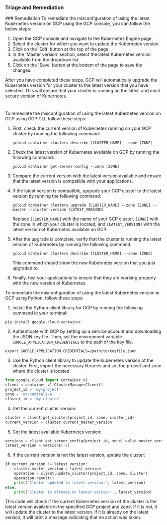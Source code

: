 
### Triage and Remediation
<Tabs>
<Tab title='Remediation'>
### Remediation

<AccordionGroup>
<Accordion title='Using Console' defaultOpen='true'>
To remediate the misconfiguration of using the latest Kubernetes version on GCP using the GCP console, you can follow the below steps:

1. Open the GCP console and navigate to the Kubernetes Engine page.
2. Select the cluster for which you want to update the Kubernetes version.
3. Click on the 'Edit' button at the top of the page.
4. In the 'Master version' section, select the latest Kubernetes version available from the dropdown list.
5. Click on the 'Save' button at the bottom of the page to save the changes.

After you have completed these steps, GCP will automatically upgrade the Kubernetes version for your cluster to the latest version that you have selected. This will ensure that your cluster is running on the latest and most secure version of Kubernetes.

#
</Accordion>

<Accordion title='Using CLI'>
To remediate the misconfiguration of using the latest Kubernetes version on GCP using GCP CLI, follow these steps:

1. First, check the current version of Kubernetes running on your GCP cluster by running the following command:

   ```
   gcloud container clusters describe [CLUSTER_NAME] --zone [ZONE]
   ```

2. Check the latest version of Kubernetes available on GCP by running the following command:

   ```
   gcloud container get-server-config --zone [ZONE]
   ```

3. Compare the current version with the latest version available and ensure that the latest version is compatible with your applications.

4. If the latest version is compatible, upgrade your GCP cluster to the latest version by running the following command:

   ```
   gcloud container clusters upgrade [CLUSTER_NAME] --zone [ZONE] --master --cluster-version [LATEST_VERSION]
   ```

   Replace `[CLUSTER_NAME]` with the name of your GCP cluster, `[ZONE]` with the zone in which your cluster is located, and `[LATEST_VERSION]` with the latest version of Kubernetes available on GCP.

5. After the upgrade is complete, verify that the cluster is running the latest version of Kubernetes by running the following command:

   ```
   gcloud container clusters describe [CLUSTER_NAME] --zone [ZONE]
   ```

   This command should show the new Kubernetes version that you just upgraded to.

6. Finally, test your applications to ensure that they are working properly with the new version of Kubernetes.
</Accordion>

<Accordion title='Using Python'>
To remediate the misconfiguration of using the latest Kubernetes version in GCP using Python, follow these steps:

1. Install the Python client library for GCP by running the following command in your terminal:

```
pip install google-cloud-container
```

2. Authenticate with GCP by setting up a service account and downloading the JSON key file. Then, set the environment variable `GOOGLE_APPLICATION_CREDENTIALS` to the path of the key file.

```
export GOOGLE_APPLICATION_CREDENTIALS=/path/to/keyfile.json
```

3. Use the Python client library to update the Kubernetes version of the cluster. First, import the necessary libraries and set the project and zone where the cluster is located:

```python
from google.cloud import container_v1
client = container_v1.ClusterManagerClient()
project_id = 'my-project'
zone = 'us-central1-a'
cluster_id = 'my-cluster'
```

4. Get the current cluster version:

```python
cluster = client.get_cluster(project_id, zone, cluster_id)
current_version = cluster.current_master_version
```

5. Get the latest available Kubernetes version:

```python
versions = client.get_server_config(project_id, zone).valid_master_versions
latest_version = versions[-1]
```

6. If the current version is not the latest version, update the cluster:

```python
if current_version != latest_version:
    cluster.master_version = latest_version
    operation = client.update_cluster(project_id, zone, cluster)
    operation.result()
    print('Cluster updated to latest version:', latest_version)
else:
    print('Cluster is already on latest version:', latest_version)
```

This code will check if the current Kubernetes version of the cluster is the latest version available in the specified GCP project and zone. If it is not, it will update the cluster to the latest version. If it is already on the latest version, it will print a message indicating that no action was taken.
</Accordion>

</AccordionGroup>
</Tab>
</Tabs>
